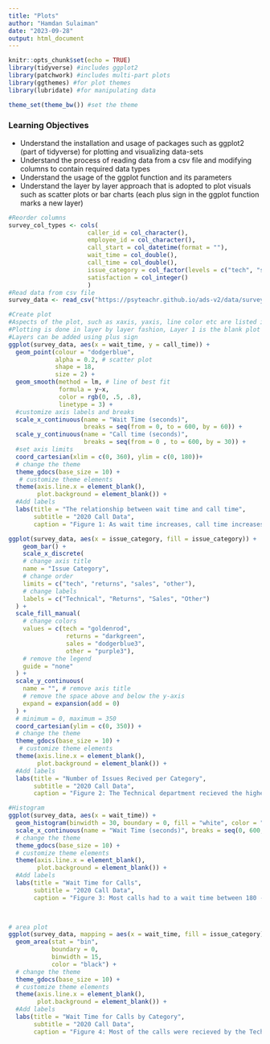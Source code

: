 ```yaml
---
title: "Plots"
author: "Hamdan Sulaiman"
date: "2023-09-28"
output: html_document
---
```


```r
knitr::opts_chunk$set(echo = TRUE)
library(tidyverse) #includes ggplot2
library(patchwork) #includes multi-part plots
library(ggthemes) #for plot themes
library(lubridate) #for manipulating data

theme_set(theme_bw()) #set the theme
```

### Learning Objectives
  - Understand the installation and usage of packages such as ggplot2 (part of tidyverse) for plotting and visualizing data-sets
  - Understand the process of reading data from a csv file and modifying columns to contain required data types 
  - Understand the usage of the ggplot function and its parameters
  - Understand the layer by layer approach that is adopted to plot visuals such as scatter plots or bar charts (each plus sign in the ggplot function marks a new layer)

```r
#Reorder columns 
survey_col_types <- cols(
                      caller_id = col_character(),
                      employee_id = col_character(),
                      call_start = col_datetime(format = ""),
                      wait_time = col_double(),
                      call_time = col_double(),
                      issue_category = col_factor(levels = c("tech", "sales", "returns", "other")),
                      satisfaction = col_integer()
                      )
#Read data from csv file
survey_data <- read_csv("https://psyteachr.github.io/ads-v2/data/survey_data.csv", col_types = survey_col_types)
```

```r
#Create plot
#Aspects of the plot, such as xaxis, yaxis, line color etc are listed inside the aes() function, this is set equal to mapping
#Plotting is done in layer by layer fashion, Layer 1 is the blank plot space, in Layer 2 the variables are specified using aes(), in Layer 3 the data points are visualized using geom() which specifies the type of visualization and so on
#Layers can be added using plus sign
ggplot(survey_data, aes(x = wait_time, y = call_time)) +
  geom_point(colour = "dodgerblue",
             alpha = 0.2, # scatter plot
             shape = 18,
             size = 2) + 
  geom_smooth(method = lm, # line of best fit
              formula = y~x,
              color = rgb(0, .5, .8),
              linetype = 3) + 
  #customize axis labels and breaks
  scale_x_continuous(name = "Wait Time (seconds)",
                     breaks = seq(from = 0, to = 600, by = 60)) +
  scale_y_continuous(name = "Call time (seconds)",
                     breaks = seq(from = 0 , to = 600, by = 30)) +
  #set axis limits
  coord_cartesian(xlim = c(0, 360), ylim = c(0, 180))+
  # change the theme
  theme_gdocs(base_size = 10) + 
   # customize theme elements
  theme(axis.line.x = element_blank(),
        plot.background = element_blank()) +
  #Add labels
  labs(title = "The relationship between wait time and call time",
       subtitle = "2020 Call Data",
       caption = "Figure 1: As wait time increases, call time increases.")
```
```r
ggplot(survey_data, aes(x = issue_category, fill = issue_category)) +
    geom_bar() +
    scale_x_discrete(
    # change axis title
    name = "Issue Category", 
    # change order
    limits = c("tech", "returns", "sales", "other"), 
    # change labels
    labels = c("Technical", "Returns", "Sales", "Other") 
  ) +
  scale_fill_manual(
    # change colors
    values = c(tech = "goldenrod", 
                returns = "darkgreen", 
                sales = "dodgerblue3", 
                other = "purple3"),
    # remove the legend
    guide = "none" 
  ) +
  scale_y_continuous(
    name = "", # remove axis title
    # remove the space above and below the y-axis
    expand = expansion(add = 0)
  ) +
  # minimum = 0, maximum = 350
  coord_cartesian(ylim = c(0, 350)) + 
  # change the theme
  theme_gdocs(base_size = 10) + 
   # customize theme elements
  theme(axis.line.x = element_blank(),
        plot.background = element_blank()) +
  #Add labels
  labs(title = "Number of Issues Recived per Category",
       subtitle = "2020 Call Data",
       caption = "Figure 2: The Technical department recieved the highest number of issues.")

```
```r
#Histogram
ggplot(survey_data, aes(x = wait_time)) +
  geom_histogram(binwidth = 30, boundary = 0, fill = "white", color = "black") +
  scale_x_continuous(name = "Wait Time (seconds)", breaks = seq(0, 600, 60)) +
  # change the theme
  theme_gdocs(base_size = 10) + 
  # customize theme elements
  theme(axis.line.x = element_blank(),
        plot.background = element_blank()) +
  #Add labels
  labs(title = "Wait Time for Calls",
       subtitle = "2020 Call Data",
       caption = "Figure 3: Most calls had to a wait time between 180 - 210 seconds")

  

```
```r
# area plot
ggplot(survey_data, mapping = aes(x = wait_time, fill = issue_category)) +
  geom_area(stat = "bin", 
            boundary = 0, 
            binwidth = 15, 
            color = "black") +
  # change the theme
  theme_gdocs(base_size = 10) + 
  # customize theme elements
  theme(axis.line.x = element_blank(),
        plot.background = element_blank()) +
  #Add labels
  labs(title = "Wait Time for Calls by Category",
       subtitle = "2020 Call Data",
       caption = "Figure 4: Most of the calls were recieved by the Technical department")
  
```


